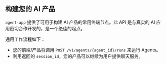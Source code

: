 ## 构建您的 AI 产品

`agent-app` 提供了可用于构建 AI 产品的常用终端节点。此 API 是与真实的 AI 应用密切合作开发的，是一个绝佳的起点。

通用工作流程如下：

- 您的前端/产品将调用 `POST /v1/agents/{agent_id}/runs` 来运行 Agents。
- 利用返回的 `session_id`，您的产品可以继续为用户提供聊天服务。